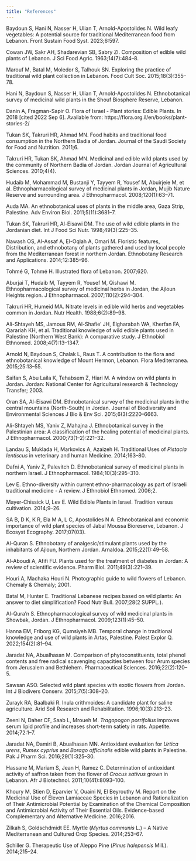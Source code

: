 ```yaml
---
title: "References"
---
```


Baydoun S, Hani N, Nasser H, Ulian T, Arnold-Apostolides N. Wild leafy vegetables: A potential source for traditional Mediterranean food from Lebanon. Front Sustain Food Syst. 2023;6:597.

Cowan JW, Sakr AH, Shadarevian SB, Sabry ZI. Composition of edible wild plants of Lebanon. J Sci Food Agric. 1963;14(7):484--8.

Marouf M, Batal M, Moledor S, Talhouk SN. Exploring the practice of traditional wild plant collection in Lebanon. Food Cult Soc. 2015;18(3):355--78.

Hani N, Baydoun S, Nasser H, Ulian T, Arnold-Apostolides N. Ethnobotanical survey of medicinal wild plants in the Shouf Biosphere Reserve, Lebanon.

Danin A, Fragman-Sapir O. Flora of Israel - Plant stories: Edible Plants. In 2018 \[cited 2022 Sep 6\]. Available from: https://flora.org.il/en/books/plant-stories-2/

Tukan SK, Takruri HR, Ahmad MN. Food habits and traditional food consumption in the Northern Badia of Jordan. Journal of the Saudi Society for Food and Nutrition. 2011;6.

Takruri HR, Tukan SK, Ahmad MN. Medicinal and edible wild plants used by the community of Northern Badia of Jordan. Jordan Journal of Agricultural Sciences. 2010;4(4).

Hudaib M, Mohammad M, Bustanji Y, Tayyem R, Yousef M, Abuirjeie M, et al. Ethnopharmacological survey of medicinal plants in Jordan, Mujib Nature Reserve and surrounding area. J Ethnopharmacol. 2008;120(1):63--71.

Auda MA. An ethnobotanical uses of plants in the middle area, Gaza Strip, Palestine. Adv Environ Biol. 2011;5(11):3681--7.

Tukan SK, Takruri HR, Al-Eisawi DM. The use of wild edible plants in the Jordanian diet. Int J Food Sci Nutr. 1998;49(3):225--35.

Nawash OS, Al-Assaf A, El-Oqlah A, Omari M. Floristic features, Distribution, and ethnobotany of plants gathered and used by local people from the Mediterranean forest in northern Jordan. Ethnobotany Research and Applications. 2014;12:385--96.

Tohmé G, Tohmé H. Illustrated flora of Lebanon. 2007;620.

Aburjai T, Hudaib M, Tayyem R, Yousef M, Qishawi M. Ethnopharmacological survey of medicinal herbs in Jordan, the Ajloun Heights region. J Ethnopharmacol. 2007;110(2):294--304.

Takruri HR, Humeid MA. Nitrate levels in edible wild herbs and vegetables common in Jordan. Nutr Health. 1988;6(2):89--98.

Ali-Shtayeh MS, Jamous RM, Al-Shafie' JH, Elgharabah WA, Kherfan FA, Qarariah KH, et al. Traditional knowledge of wild edible plants used in Palestine (Northern West Bank): A comparative study. J Ethnobiol Ethnomed. 2008;4(7):13--1347.

Arnold N, Baydoun S, Chalak L, Raus T. A contribution to the flora and ethnobotanical knowledge of Mount Hermon, Lebanon. Flora Mediterranea. 2015;25:13--55.

Saifan S, Abu Laila K, Tehabsem Z, Hiari M. A window on wild plants in Jordan. Jordan: National Center for Agricultural research & Technology Transfer; 2003.

Oran SA, Al-Eisawi DM. Ethnobotanical survey of the medicinal plants in the central mountains (North-South) in Jordan. Journal of Biodiversity and Environmental Sciences J Bio & Env Sci. 2015;6(3):2220--6663.

Ali-Shtayeh MS, Yaniv Z, Mahajna J. Ethnobotanical survey in the Palestinian area: A classification of the healing potential of medicinal plants. J Ethnopharmacol. 2000;73(1--2):221--32.

Landau S, Muklada H, Markovics A, Azaizeh H. Traditional Uses of *Pistacia lentiscus* in veterinary and human Medicine. 2014;163--80.

Dafni A, Yaniv Z, Palevitch D. Ethnobotanical survey of medicinal plants in northern Israel. J Ethnopharmacol. 1984;10(3):295--310.

Lev E. Ethno-diversity within current ethno-pharmacology as part of Israeli traditional medicine - A review. J Ethnobiol Ethnomed. 2006;2.

Mayer-Chissick U, Lev E. Wild Edible Plants in Israel. Tradition versus cultivation. 2014;9--26.

SA B, D K, K R, Ela M A, L C, Apostolides N A. Ethnobotanical and economic importance of wild plant species of Jabal Moussa Bioreserve, Lebanon. J Ecosyst Ecography. 2017;07(03).

Al-Quran S. Ethnobotany of analgesic/stimulant plants used by the inhabitants of Ajloun, Northern Jordan. Arnaldoa. 2015;22(1):49--58.

Al-Aboudi A, Afifi FU. Plants used for the treatment of diabetes in Jordan: A review of scientific evidence. Pharm Biol. 2011;49(3):221--39.

Houri A, Machaka Houri N. Photographic guide to wild flowers of Lebanon. Chemaly & Chemaly; 2001.

Batal M, Hunter E. Traditional Lebanese recipes based on wild plants: An answer to diet simplification? Food Nutr Bull. 2007;28(2 SUPPL.).

Al-Qura'n S. Ethnopharmacological survey of wild medicinal plants in Showbak, Jordan. J Ethnopharmacol. 2009;123(1):45--50.

Hanna EM, Friborg KG, Qumsiyeh MB. Temporal change in traditional knowledge and use of wild plants in Artas, Palestine. Palest Explor Q. 2022;154(2):81--94.

Jaradat NA, Abualhasan M. Comparison of phytoconstituents, total phenol contents and free radical scavenging capacities between four Arum species from Jerusalem and Bethlehem. Pharmaceutical Sciences. 2016;22(2):120--5.

Sawsan ASO. Selected wild plant species with exotic flowers from Jordan. Int J Biodivers Conserv. 2015;7(5):308--20.

Zurayk RA, Baalbaki R. Inula crithmoides: A candidate plant for saline agriculture. Arid Soil Research and Rehabilitation. 1996;10(3):213--23.

Zeeni N, Daher CF, Saab L, Mroueh M. *Tragopogon porrifolius* improves serum lipid profile and increases short-term satiety in rats. Appetite. 2014;72:1--7.

Jaradat NA, Damiri B, Abualhasan MN. Antioxidant evaluation for *Urtica urens*, *Rumex cyprius* and *Borago officinalis* edible wild plants in Palestine. Pak J Pharm Sci. 2016;29(1):325--30.

Hassane M, Mariam S, Jean H, Ramez C. Determination of antioxidant activity of saffron taken from the flower of *Crocus sativus* grown in Lebanon. Afr J Biotechnol. 2011;10(41):8093--100.

Khoury M, Stien D, Eparvier V, Ouaini N, El Beyrouthy M. Report on the Medicinal Use of Eleven Lamiaceae Species in Lebanon and Rationalization of Their Antimicrobial Potential by Examination of the Chemical Composition and Antimicrobial Activity of Their Essential Oils. Evidence-based Complementary and Alternative Medicine. 2016;2016.

Zilkah S, Goldschdmidt EE. Myrtle (*Myrtus communis* L.) -- A Native Mediterranean and Cultured Crop Species. 2014;253--67.

Schiller G. Therapeutic Use of Aleppo Pine (*Pinus halepensis* Mill.). 2014;215--24.
